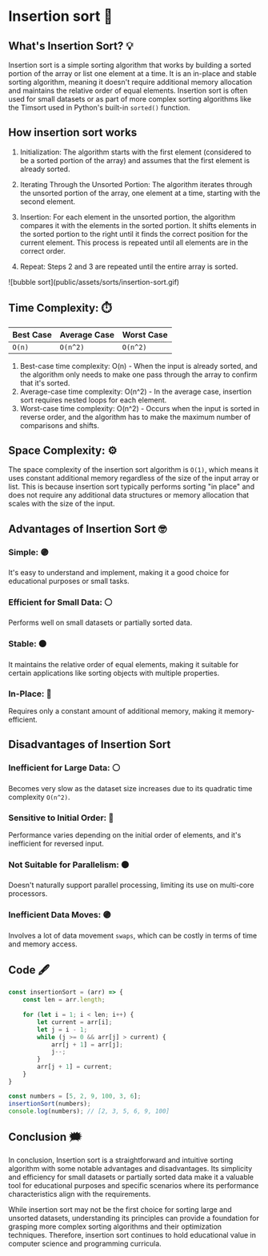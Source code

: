 # Insertion sort 🫧 

## What's Insertion Sort? 💡
Insertion sort is a simple sorting algorithm that works by building 
a sorted portion of the array or list one element at a time. It is an 
in-place and stable sorting algorithm, meaning it doesn't require additional 
memory allocation and maintains the relative order of equal elements. 
Insertion sort is often used for small datasets or as part of more complex 
sorting algorithms like the Timsort used in Python's built-in `sorted()` function.


## How insertion sort works

1. Initialization: The algorithm starts with the first element (considered to be a sorted portion of the array) and assumes that the first element is already sorted.

2. Iterating Through the Unsorted Portion: The algorithm iterates through the unsorted portion of the array, one element at a time, starting with the second element.

3. Insertion: For each element in the unsorted portion, the algorithm compares it with the elements in the sorted portion. It shifts elements in the sorted portion to the right until it finds the correct position for the current element. This process is repeated until all elements are in the correct order.

4. Repeat: Steps 2 and 3 are repeated until the entire array is sorted.

<div className="border border-black rounded-sm">
![bubble sort](public/assets/sorts/insertion-sort.gif)
</div>

## Time Complexity: ⏱️ 
| Best Case  | Average Case  | Worst Case |
| ---------- | ------------- | ---------- |
|   `O(n)`   |   `O(n^2)`    |  `O(n^2)`  |

1. Best-case time complexity: O(n) - When the input is already sorted, and the algorithm only needs to make one pass through the array to confirm that it's sorted.
2. Average-case time complexity: O(n^2) - In the average case, insertion sort requires nested loops for each element.
3. Worst-case time complexity: O(n^2) - Occurs when the input is sorted in reverse order, and the algorithm has to make the maximum number of comparisons and shifts.

## Space Complexity: ⚙️ 
The space complexity of the insertion sort algorithm is `O(1)`, 
which means it uses constant additional memory regardless of the 
size of the input array or list. This is because insertion sort 
typically performs sorting "in place" and does not require any 
additional data structures or memory allocation that scales with 
the size of the input.


## Advantages of Insertion Sort 🤓
### Simple: 🟣
It's easy to understand and implement, making it a good choice 
for educational purposes or small tasks.

### Efficient for Small Data:  ⚪️ 
Performs well on small datasets or partially sorted data.

### Stable: ⚫️
It maintains the relative order of equal elements, making it suitable 
for certain applications like sorting objects with multiple properties.

### In-Place: 🔴
Requires only a constant amount of additional memory, making it memory-efficient.


## Disadvantages of Insertion Sort
### Inefficient for Large Data: ⚪️ 
Becomes very slow as the dataset size increases due to its quadratic time complexity `O(n^2)`.

### Sensitive to Initial Order: 🔴
Performance varies depending on the initial order of elements, and it's inefficient for reversed input.

### Not Suitable for Parallelism: ⚫️
Doesn't naturally support parallel processing, limiting its use on multi-core processors.

### Inefficient Data Moves: 🟣
Involves a lot of data movement `swaps`, which can be costly in terms of time and memory access.


## Code 🖋
```js filename="insertion-sort.js" copy
const insertionSort = (arr) => {
    const len = arr.length;
    
    for (let i = 1; i < len; i++) {
        let current = arr[i];
        let j = i - 1;
        while (j >= 0 && arr[j] > current) {
            arr[j + 1] = arr[j];
            j--;
        }
        arr[j + 1] = current;
    }
}

const numbers = [5, 2, 9, 100, 3, 6];
insertionSort(numbers);
console.log(numbers); // [2, 3, 5, 6, 9, 100]
```



## Conclusion 🗯️
In conclusion, Insertion sort is a straightforward and intuitive sorting algorithm 
with some notable advantages and disadvantages. 
Its simplicity and efficiency for small datasets or partially sorted data make 
it a valuable tool for educational purposes and specific scenarios where its performance 
characteristics align with the requirements.

While insertion sort may not be the first choice for sorting large and unsorted datasets, 
understanding its principles can provide a foundation for grasping more complex sorting 
algorithms and their optimization techniques. Therefore, insertion sort continues to 
hold educational value in computer science and programming curricula.